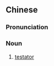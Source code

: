 {{also|遗嘱人}}
==Chinese==
{{zh-forms|s=遗嘱人|type=21}}

===Pronunciation===
{{zh-pron
|m=yízhǔrén
|cat=n
}}

===Noun===
{{zh-noun}}

# [[testator]]